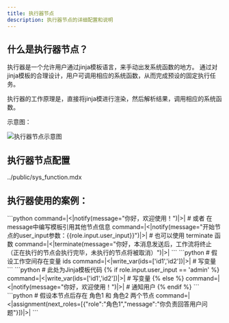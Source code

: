 ---
title: 执行器节点
description: 执行器节点的详细配置和说明
---

## 什么是执行器节点？
执行器是一个允许用户通过jinja模板语言，来手动出发系统函数的地方。
通过对jinja模板的合理设计，用户可调用相应的系统函数，从而完成预设的固定执行任务。

执行器的工作原理是，直接将jinja模进行渲染，然后解析结果，调用相应的系统函数。

示意图：

![执行器节点示意图](../imgs/executor_node_demo.png)

## 执行器节点配置

<include>../public/sys_function.mdx</include>
## 执行器使用的案例：
<Accordions>
  <Accordion title="向用户输出消息">
    ```python
    command=|<|notify(message="你好，欢迎使用！")|>|
    # 或者 在message中编写模板引用其他节点信息
    command=|<|notify(message="开始节点的user_input参数：{{role.input.user_input}}")|>|
    # 也可以使用 terminate 函数
    command=|<|terminate(message="你好，本消息发送后，工作流将终止（正在执行的节点会执行完毕，未执行的节点将被取消）")|>|
    ```
    
  </Accordion>
  <Accordion title="直接写入工作空间变量">
    ```python
    # 假设工作空间存在变量 ids
    command=|<|write_var(ids=['id1','id2'])|>| # 写变量
    ```
  </Accordion>
  <Accordion title="根据固定代码逻辑，执行系统函数">
   ```python
   # 此处为Jinja模板代码
    {% if role.input.user_input == 'admin' %}   
    command=|<|write_var(ids=['id1','id2'])|>| # 写变量
    {% else %}
    command=|<|notify(message="你好，欢迎使用！")|>| # 通知用户
    {% endif %}
    ```
  </Accordion>
  <Accordion title="通过代码逻辑，选择下游角色节点">
    ```python
    # 假设本节点后存在 角色1 和 角色2 两个节点
    command=|<|assignment(next_roles=[{"role":"角色1","message":"你负责回答用户问题"}])|>|
    ```
  </Accordion>
</Accordions>